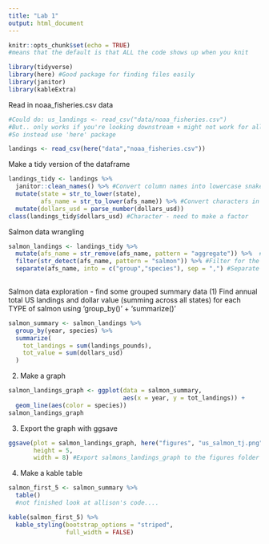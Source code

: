 ```yaml
---
title: "Lab 1"
output: html_document
---
```


```r
knitr::opts_chunk$set(echo = TRUE) 
#means that the default is that ALL the code shows up when you knit

library(tidyverse)
library(here) #Good package for finding files easily
library(janitor)
library(kableExtra)
```

Read in noaa_fisheries.csv data
```r
#Could do: us_landings <- read_csv("data/noaa_fisheries.csv")
#But.. only works if you're looking downstream + might not work for all operating systems 
#So instead use 'here' package

landings <- read_csv(here("data","noaa_fisheries.csv"))

```

Make a tidy version of the dataframe
```r
landings_tidy <- landings %>% 
  janitor::clean_names() %>% #Convert column names into lowercase snake 
  mutate(state = str_to_lower(state), 
         afs_name = str_to_lower(afs_name)) %>% #Convert characters in columns to lowercase - use 'state' to override the origional 'state' column)
  mutate(dollars_usd = parse_number(dollars_usd))
class(landings_tidy$dollars_usd) #Character - need to make a factor

```

Salmon data wrangling
```r
salmon_landings <- landings_tidy %>% 
  mutate(afs_name = str_remove(afs_name, pattern = "aggregate")) %>%  #Remove the word "aggregate"
  filter(str_detect(afs_name, pattern = "salmon")) %>% #Filter for the word "salmon"
  separate(afs_name, into = c("group","species"), sep = ",") #Separate names into group and species
  

```

Salmon data exploration - find some grouped summary data
(1) Find annual total US landings and dollar value (summing across all states) for each TYPE of salmon using 'group_by()' + 'summarize()'
```r
salmon_summary <- salmon_landings %>% 
  group_by(year, species) %>% 
  summarize(
    tot_landings = sum(landings_pounds), 
    tot_value = sum(dollars_usd)
  )
```

(2) Make a graph
```r
salmon_landings_graph <- ggplot(data = salmon_summary, 
                                aes(x = year, y = tot_landings)) +
  geom_line(aes(color = species))
salmon_landings_graph
```

(3) Export the graph with ggsave
```r
ggsave(plot = salmon_landings_graph, here("figures", "us_salmon_tj.png"),
       height = 5,
       width = 8) #Export salmons_landings_graph to the figures folder
```

(4) Make a kable table
```r
salmon_first_5 <- salmon_summary %>% 
  table()
  #not finished look at allison's code....

kable(salmon_first_5) %>% 
  kable_styling(bootstrap_options = "striped",
                full_width = FALSE)
```


